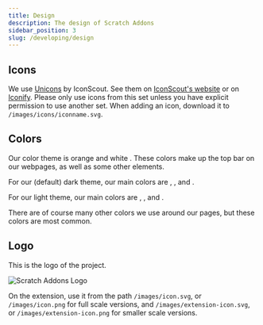 ---
title: Design
description: The design of Scratch Addons
sidebar_position: 3
slug: /developing/design
---


## Icons

We use [Unicons](https://iconscout.com/unicons) by IconScout.
See them on [IconScout's website](https://iconscout.com/unicons/explore/line) or on [Iconify](https://iconify.design/icon-sets/uil/).
Please only use icons from this set unless you have explicit permission to use another set. When adding an icon, download it to ``/images/icons/iconname.svg``.

## Colors

Our color theme is orange <ColorPreview color="#ff7b26" /> and white <ColorPreview color="#fff" />.
These colors make up the top bar on our webpages, as well as some other elements.

For our (default) dark theme, our main colors are <ColorPreview color="#2a2a2a" />, <ColorPreview color="#222" />, and  <ColorPreview color="#000" />.

For our light theme, our main colors are <ColorPreview color="#f0f0f0" />, <ColorPreview color="#aaa" />, and <ColorPreview color="#dddddd" />.

There are of course many other colors we use around our pages, but these colors are most common.

## Logo

This is the logo of the project.

![Scratch Addons Logo](https://raw.githubusercontent.com/ScratchAddons/ScratchAddons/master/images/icon.svg)

On the extension, use it from the path ``/images/icon.svg``, or ``/images/icon.png`` for full scale versions,
and ``/images/extension-icon.svg``, or ``/images/extension-icon.png`` for smaller scale versions.

